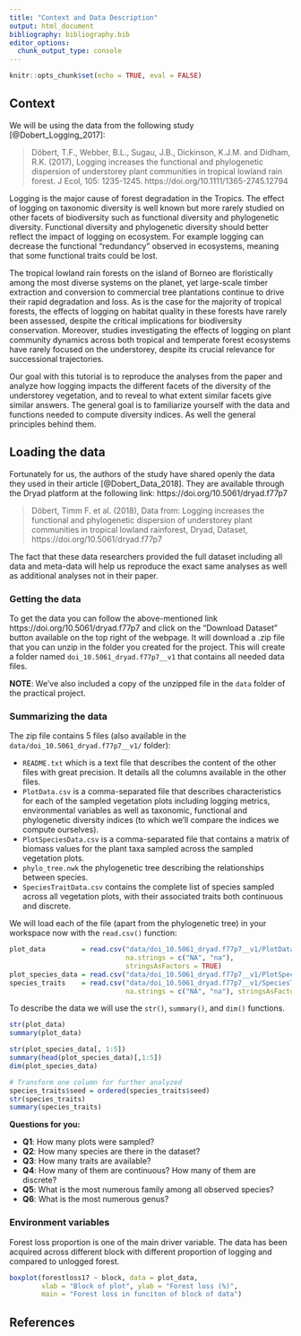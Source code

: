 ```yaml
---
title: "Context and Data Description"
output: html_document
bibliography: bibliography.bib
editor_options:
  chunk_output_type: console
---
```


```r
knitr::opts_chunk$set(echo = TRUE, eval = FALSE)
```


## Context

We will be using the data from the following study [@Dobert_Logging_2017]:

> Döbert, T.F., Webber, B.L., Sugau, J.B., Dickinson, K.J.M. and Didham, R.K. (2017), Logging increases the functional and phylogenetic dispersion of understorey plant communities in tropical lowland rain forest. J Ecol, 105: 1235-1245. https://doi.org/10.1111/1365-2745.12794

Logging is the major cause of forest degradation in the Tropics. The effect of logging on taxonomic diversity is well known but more rarely studied on other facets of biodiversity such as functional diversity and phylogenetic diversity. Functional diversity and phylogenetic diversity should better reflect the impact of logging on ecosystem. For example logging can decrease the functional "redundancy" observed in ecosystems, meaning that some functional traits could be lost.

The tropical lowland rain forests on the island of Borneo are floristically among the most diverse systems on the planet, yet large-scale timber extraction and conversion to commercial tree plantations continue to drive their rapid degradation and loss. As is the case for the majority of tropical forests, the effects of logging on habitat quality in these forests have rarely been assessed, despite the critical implications for biodiversity conservation. Moreover, studies investigating the effects of logging on plant community dynamics across both tropical and temperate forest ecosystems have rarely focused on the understorey, despite its crucial relevance for successional trajectories.

Our goal with this tutorial is to reproduce the analyses from the paper and analyze how logging impacts the different facets of the diversity of the understorey vegetation, and to reveal to what extent similar facets give similar answers. The general goal is to familiarize yourself with the data and functions needed to compute diversity indices. As well the general principles behind them.


## Loading the data

Fortunately for us, the authors of the study have shared openly the data they used in their article [@Dobert_Data_2018]. They are available through the Dryad platform at the following link: https://doi.org/10.5061/dryad.f77p7

> Döbert, Timm F. et al. (2018), Data from: Logging increases the functional and phylogenetic dispersion of understorey plant communities in tropical lowland rainforest, Dryad, Dataset, https://doi.org/10.5061/dryad.f77p7

The fact that these data researchers provided the full dataset including all data and meta-data will help us reproduce the exact same analyses as well as additional analyses not in their paper.

### Getting the data

To get the data you can follow the above-mentioned link https://doi.org/10.5061/dryad.f77p7 and click on the "Download Dataset" button available on the top right of the webpage. It will download a .zip file that you can unzip in the folder you created for the project. This will create a folder named `doi_10.5061_dryad.f77p7__v1` that contains all needed data files.

**NOTE**: We've also included a copy of the unzipped file in the `data` folder of the practical project.

### Summarizing the data

The zip file contains 5 files (also available in the `data/doi_10.5061_dryad.f77p7__v1/` folder):

* `README.txt` which is a text file that describes the content of the other files with great precision. It details all the columns available in the other files.
* `PlotData.csv` is a comma-separated file that describes characteristics for each of the sampled vegetation plots including logging metrics, environmental variables as well as taxonomic, functional and phylogenetic diversity indices (to which we'll compare the indices we compute ourselves).
* `PlotSpeciesData.csv` is a comma-separated file that contains a matrix of biomass values for the plant taxa sampled across the sampled vegetation plots.
* `phylo_tree.nwk` the phylogenetic tree describing the relationships between species.
* `SpeciesTraitData.csv` contains the complete list of species  sampled across all vegetation plots, with their associated traits both continuous and discrete.

We will load each of the file (apart from the phylogenetic tree) in your workspace now with the `read.csv()` function:

```r
plot_data         = read.csv("data/doi_10.5061_dryad.f77p7__v1/PlotData.csv",
                             na.strings = c("NA", "na"),
                             stringsAsFactors = TRUE)
plot_species_data = read.csv("data/doi_10.5061_dryad.f77p7__v1/PlotSpeciesData.csv")
species_traits    = read.csv("data/doi_10.5061_dryad.f77p7__v1/SpeciesTraitData.csv",
                             na.strings = c("NA", "na"), stringsAsFactors = TRUE)
```

To describe the data we will use the `str()`, `summary()`, and `dim()` functions.

```r
str(plot_data)
summary(plot_data)

str(plot_species_data[, 1:5])
summary(head(plot_species_data)[,1:5])
dim(plot_species_data)

# Transform one column for further analyzed
species_traits$seed = ordered(species_traits$seed)
str(species_traits)
summary(species_traits)
```

**Questions for you:**

* **Q1**: How many plots were sampled?
* **Q2**: How many species are there in the dataset?
* **Q3**: How many traits are available?
* **Q4**: How many of them are continuous? How many of them are discrete?
* **Q5**: What is the most numerous family among all observed species?
* **Q6**: What is the most numerous genus?

### Environment variables

Forest loss proportion is one of the main driver variable. The data has been acquired across different block with different proportion of logging and compared to unlogged forest.

```r
boxplot(forestloss17 ~ block, data = plot_data,
        xlab = "Block of plot", ylab = "Forest loss (%)",
        main = "Forest loss in funciton of block of data")
```


## References
